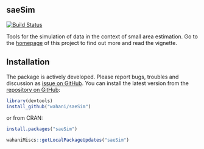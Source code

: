 ## saeSim
[![Build Status](https://travis-ci.org/wahani/saeSim.png?branch=master)](https://travis-ci.org/wahani/saeSim)

Tools for the simulation of data in the context of small area estimation. Go to the [homepage](http://wahani.github.io/saeSim/) of this project to find out more and read the vignette.

## Installation

The package is actively developed. Please report bugs, troubles and discussion as [issue on GitHub](https://github.com/wahani/saeSim/issues). You can install the latest version from the [repository on GitHub](https://www.github.com/wahani/saeSim):

```r
library(devtools)
install_github("wahani/saeSim")
```

or from CRAN:

```r
install.packages("saeSim")
```

```r
wahaniMiscs::getLocalPackageUpdates("saeSim")
```

